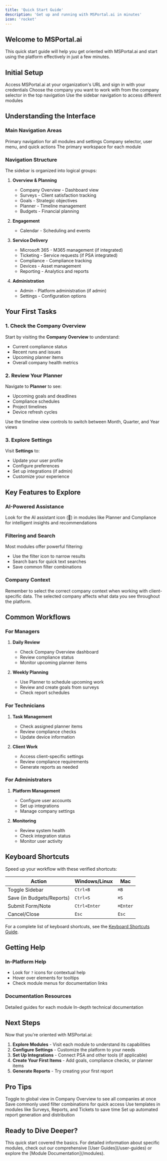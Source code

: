 ```yaml
---
title: 'Quick Start Guide'
description: 'Get up and running with MSPortal.ai in minutes'
icon: 'rocket'
---
```


## Welcome to MSPortal.ai

This quick start guide will help you get oriented with MSPortal.ai and start using the platform effectively in just a few minutes.

## Initial Setup

<Steps>
  <Step title="Sign In">
    Access MSPortal.ai at your organization's URL and sign in with your credentials
  </Step>
  <Step title="Select Company">
    Choose the company you want to work with from the company selector in the top navigation
  </Step>
  <Step title="Navigate the Platform">
    Use the sidebar navigation to access different modules
  </Step>
</Steps>

## Understanding the Interface

### Main Navigation Areas

<CardGroup cols={3}>
  <Card title="Sidebar" icon="bars">
    Primary navigation for all modules and settings
  </Card>
  <Card title="Top Bar" icon="window-maximize">
    Company selector, user menu, and quick actions
  </Card>
  <Card title="Main Content" icon="square">
    The primary workspace for each module
  </Card>
</CardGroup>

### Navigation Structure

The sidebar is organized into logical groups:

1. **Overview & Planning**
   - Company Overview - Dashboard view
   - Surveys - Client satisfaction tracking
   - Goals - Strategic objectives
   - Planner - Timeline management
   - Budgets - Financial planning

2. **Engagement**
   - Calendar - Scheduling and events

3. **Service Delivery**
   - Microsoft 365 - M365 management (if integrated)
   - Ticketing - Service requests (if PSA integrated)
   - Compliance - Compliance tracking
   - Devices - Asset management
   - Reporting - Analytics and reports

4. **Administration**
   - Admin - Platform administration (if admin)
   - Settings - Configuration options

## Your First Tasks

### 1. Check the Company Overview

Start by visiting the **Company Overview** to understand:
- Current compliance status
- Recent runs and issues
- Upcoming planner items
- Overall company health metrics

### 2. Review Your Planner

Navigate to **Planner** to see:
- Upcoming goals and deadlines
- Compliance schedules
- Project timelines
- Device refresh cycles

<Tip>
Use the timeline view controls to switch between Month, Quarter, and Year views
</Tip>

### 3. Explore Settings

Visit **Settings** to:
- Update your user profile
- Configure preferences
- Set up integrations (if admin)
- Customize your experience

## Key Features to Explore

### AI-Powered Assistance

<Info>
Look for the AI assistant icon (🤖) in modules like Planner and Compliance for intelligent insights and recommendations
</Info>

### Filtering and Search

Most modules offer powerful filtering:
- Use the filter icon to narrow results
- Search bars for quick text searches
- Save common filter combinations

### Company Context

<Warning>
Remember to select the correct company context when working with client-specific data. The selected company affects what data you see throughout the platform.
</Warning>

## Common Workflows

### For Managers

1. **Daily Review**
   - Check Company Overview dashboard
   - Review compliance status
   - Monitor upcoming planner items

2. **Weekly Planning**
   - Use Planner to schedule upcoming work
   - Review and create goals from surveys
   - Check report schedules

### For Technicians

1. **Task Management**
   - Check assigned planner items
   - Review compliance checks
   - Update device information

2. **Client Work**
   - Access client-specific settings
   - Review compliance requirements
   - Generate reports as needed

### For Administrators

1. **Platform Management**
   - Configure user accounts
   - Set up integrations
   - Manage company settings

2. **Monitoring**
   - Review system health
   - Check integration status
   - Monitor user activity

## Keyboard Shortcuts

Speed up your workflow with these verified shortcuts:

| Action | Windows/Linux | Mac |
|--------|--------------|-----|
| Toggle Sidebar | `Ctrl+B` | `⌘B` |
| Save (in Budgets/Reports) | `Ctrl+S` | `⌘S` |
| Submit Form/Note | `Ctrl+Enter` | `⌘Enter` |
| Cancel/Close | `Esc` | `Esc` |

For a complete list of keyboard shortcuts, see the [Keyboard Shortcuts Guide](/user-guides/keyboard-shortcuts).

## Getting Help

### In-Platform Help

- Look for `?` icons for contextual help
- Hover over elements for tooltips
- Check module menus for documentation links

### Documentation Resources

<CardGroup cols={2}>
  <Card title="Module Guides" icon="book" href="/user-guides">
    Detailed guides for each module
  </Card>
  <Card title="Technical Docs" icon="code" href="/modules">
    In-depth technical documentation
  </Card>
</CardGroup>

## Next Steps

Now that you're oriented with MSPortal.ai:

1. **Explore Modules** - Visit each module to understand its capabilities
2. **Configure Settings** - Customize the platform to your needs
3. **Set Up Integrations** - Connect PSA and other tools (if applicable)
4. **Create Your First Items** - Add goals, compliance checks, or planner items
5. **Generate Reports** - Try creating your first report

## Pro Tips

<AccordionGroup>
  <Accordion title="Tip 1: Use Global View">
    Toggle to global view in Company Overview to see all companies at once
  </Accordion>
  <Accordion title="Tip 2: Save Filters">
    Save commonly used filter combinations for quick access
  </Accordion>
  <Accordion title="Tip 3: Leverage Templates">
    Use templates in modules like Surveys, Reports, and Tickets to save time
  </Accordion>
  <Accordion title="Tip 4: Schedule Reports">
    Set up automated report generation and distribution
  </Accordion>
</AccordionGroup>

## Ready to Dive Deeper?

<Note>
This quick start covered the basics. For detailed information about specific modules, check out our comprehensive [User Guides](/user-guides) or explore the [Module Documentation](/modules).
</Note>